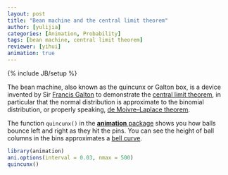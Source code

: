 ```yaml
---
layout: post
title: "Bean machine and the central limit theorem"
author: [yulijia]
categories: [Animation, Probability]
tags: [bean machine, central limit theorem]
reviewer: [yihui]
animation: true
---
```

{% include JB/setup %}

The bean machine, also known as the quincunx or Galton box, is a device invented by Sir [Francis
Galton](http://en.wikipedia.org/wiki/Francis_Galton) to demonstrate the [central limit
theorem](http://en.wikipedia.org/wiki/Central_limit_theorem), in particular that the normal
distribution is approximate to the binomial distribution, or properly speaking, [de Moivre–Laplace
theorem](http://en.wikipedia.org/wiki/De_Moivre%E2%80%93Laplace_theorem).

The function `quincunx()` in the [**animation** package](http://yihui.name/animation) shows you how
balls bounce left and right as they hit the pins. You can see the height of ball columns in the
bins approximates a [bell curve](http://en.wikipedia.org/wiki/Normal_distribution).


```r
library(animation)
ani.options(interval = 0.03, nmax = 500)
quincunx()
```
